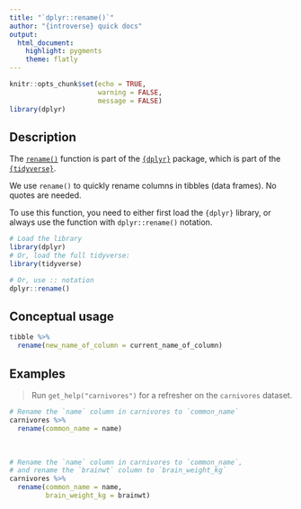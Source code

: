 ```yaml
---
title: "`dplyr::rename()`"
author: "{introverse} quick docs"
output: 
  html_document:
    highlight: pygments
    theme: flatly
---
```



```r
knitr::opts_chunk$set(echo = TRUE, 
                      warning = FALSE, 
                      message = FALSE)
library(dplyr)
```


## Description

The [`rename()`](https://dplyr.tidyverse.org/reference/rename.html) function is part of the [`{dplyr}`](https://dplyr.tidyverse.org/) package, which is part of the [`{tidyverse}`](https://www.tidyverse.org/).

We use `rename()` to quickly rename columns in tibbles (data frames). No quotes are needed.


<!-- Add the following if the topic is a function that does NOT come with base R, and uncomment/fill in the subsequent multiline HTML comment: -->
To use this function, you need to either first load the `{dplyr}` library, or always use the function with `dplyr::rename()` notation.

```r
# Load the library
library(dplyr)
# Or, load the full tidyverse:
library(tidyverse)

# Or, use :: notation
dplyr::rename()
```


## Conceptual usage 

```r
tibble %>% 
  rename(new_name_of_column = current_name_of_column)
```

## Examples

> Run `get_help("carnivores")` for a refresher on the `carnivores` dataset.

```r
# Rename the `name` column in carnivores to `common_name`
carnivores %>% 
  rename(common_name = name)
```

<br>  <!-- Do not delete the <br>, and make sure to keep the previous and following lines blank. -->


```r
# Rename the `name` column in carnivores to `common_name`, 
# and rename the `brainwt` column to `brain_weight_kg`
carnivores %>% 
  rename(common_name = name, 
         brain_weight_kg = brainwt)
```
